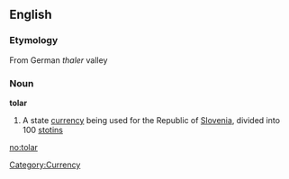 ==English==
===Etymology===
From German ''thaler'' valley

===Noun===
'''tolar'''
# A state [[currency]] being used for the Republic of [[Slovenia]], divided into 100 [[stotin]]s

[[Category:Currency]]

[[no:tolar]]